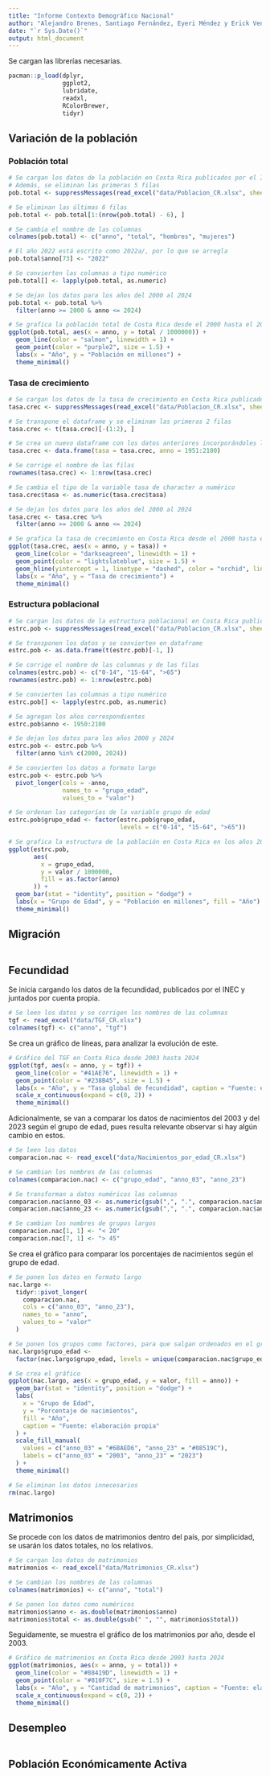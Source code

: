 ---
title: "Informe Contexto Demográfico Nacional"
author: "Alejandro Brenes, Santiago Fernández, Eyeri Méndez y Erick Venegas"
date: "`r Sys.Date()`"
output: html_document
---

Se cargan las librerías necesarias.

```{r librerias}
pacman::p_load(dplyr,
               ggplot2,
               lubridate,
               readxl,
               RColorBrewer,
               tidyr)
```

## Variación de la población

### Población total

```{r pob_total}
# Se cargan los datos de la población en Costa Rica publicados por el INEC
# Además, se eliminan las primeras 5 filas
pob.total <- suppressMessages(read_excel("data/Poblacion_CR.xlsx", sheet = 3))[-(1:5), ]

# Se eliminan las últimas 6 filas
pob.total <- pob.total[1:(nrow(pob.total) - 6), ]

# Se cambia el nombre de las columnas
colnames(pob.total) <- c("anno", "total", "hombres", "mujeres")

# El año 2022 está escrito como 2022a/, por lo que se arregla
pob.total$anno[73] <- "2022"

# Se convierten las columnas a tipo numérico
pob.total[] <- lapply(pob.total, as.numeric)

# Se dejan los datos para los años del 2000 al 2024
pob.total <- pob.total %>% 
  filter(anno >= 2000 & anno <= 2024)

# Se grafica la población total de Costa Rica desde el 2000 hasta el 2024
ggplot(pob.total, aes(x = anno, y = total / 1000000)) +
  geom_line(color = "salmon", linewidth = 1) +
  geom_point(color = "purple2", size = 1.5) +
  labs(x = "Año", y = "Población en millones") +
  theme_minimal()
```

### Tasa de crecimiento

```{r tasa_crec}
# Se cargan los datos de la tasa de crecimiento en Costa Rica publicados por el INEC
tasa.crec <- suppressMessages(read_excel("data/Poblacion_CR.xlsx", sheet = 6))[26, ]

# Se transpone el dataframe y se eliminan las primeras 2 filas
tasa.crec <- t(tasa.crec)[-(1:2), ]

# Se crea un nuevo dataframe con los datos anteriores incorporándoles los años correspondientes
tasa.crec <- data.frame(tasa = tasa.crec, anno = 1951:2100)

# Se corrige el nombre de las filas
rownames(tasa.crec) <- 1:nrow(tasa.crec)

# Se cambia el tipo de la variable tasa de character a numérico
tasa.crec$tasa <- as.numeric(tasa.crec$tasa)

# Se dejan los datos para los años del 2000 al 2024
tasa.crec <- tasa.crec %>%
  filter(anno >= 2000 & anno <= 2024)

# Se grafica la tasa de crecimiento en Costa Rica desde el 2000 hasta el 2024
ggplot(tasa.crec, aes(x = anno, y = tasa)) +
  geom_line(color = "darkseagreen", linewidth = 1) +
  geom_point(color = "lightslateblue", size = 1.5) +
  geom_hline(yintercept = 1, linetype = "dashed", color = "orchid", linewidth = 1.05) +
  labs(x = "Año", y = "Tasa de crecimiento") +
  theme_minimal()
```

### Estructura poblacional

```{r estrc_pob}
# Se cargan los datos de la estructura poblacional en Costa Rica publicados por el INEC
estrc.pob <- suppressMessages(read_excel("data/Poblacion_CR.xlsx", sheet = 6))[28:30, ]

# Se transponen los datos y se convierten en dataframe
estrc.pob <- as.data.frame(t(estrc.pob)[-1, ])

# Se corrige el nombre de las columnas y de las filas
colnames(estrc.pob) <- c("0-14", "15-64", ">65")
rownames(estrc.pob) <- 1:nrow(estrc.pob)

# Se convierten las columnas a tipo numérico
estrc.pob[] <- lapply(estrc.pob, as.numeric)

# Se agregan los años correspondientes
estrc.pob$anno <- 1950:2100

# Se dejan los datos para los años 2000 y 2024
estrc.pob <- estrc.pob %>%
  filter(anno %in% c(2000, 2024))

# Se convierten los datos a formato largo
estrc.pob <- estrc.pob %>%
  pivot_longer(cols = -anno,
               names_to = "grupo_edad",
               values_to = "valor")

# Se ordenan las categorías de la variable grupo de edad
estrc.pob$grupo_edad <- factor(estrc.pob$grupo_edad,
                               levels = c("0-14", "15-64", ">65"))

# Se grafica la estructura de la población en Costa Rica en los años 2000 y 2024
ggplot(estrc.pob,
       aes(
         x = grupo_edad,
         y = valor / 1000000,
         fill = as.factor(anno)
       )) +
  geom_bar(stat = "identity", position = "dodge") +
  labs(x = "Grupo de Edad", y = "Población en millones", fill = "Año") +
  theme_minimal()
```

## Migración

```{r}

```

## Fecundidad

Se inicia cargando los datos de la fecundidad, publicados por el INEC y juntados por cuenta propia.

```{r datos_tgf}
# Se leen los datos y se corrigen los nombres de las columnas
tgf <- read_excel("data/TGF_CR.xlsx")
colnames(tgf) <- c("anno", "tgf")
```

Se crea un gráfico de líneas, para analizar la evolución de este.

```{r grafico_tgf}
# Gráfico del TGF en Costa Rica desde 2003 hasta 2024
ggplot(tgf, aes(x = anno, y = tgf)) +
  geom_line(color = "#41AE76", linewidth = 1) +
  geom_point(color = "#238B45", size = 1.5) +
  labs(x = "Año", y = "Tasa global de fecundidad", caption = "Fuente: elaboración propia") +
  scale_x_continuous(expand = c(0, 2)) +
  theme_minimal()
```

Adicionalmente, se van a comparar los datos de nacimientos del 2003 y del 2023 según el grupo de edad, pues resulta relevante observar si hay algún cambio en estos.

```{r datos_nac}
# Se leen los datos
comparacion.nac <- read_excel("data/Nacimientos_por_edad_CR.xlsx")

# Se cambian los nombres de las columnas
colnames(comparacion.nac) <- c("grupo_edad", "anno_03", "anno_23")

# Se transforman a datos numéricos las columnas
comparacion.nac$anno_03 <- as.numeric(gsub(",", ".", comparacion.nac$anno_03))
comparacion.nac$anno_23 <- as.numeric(gsub(",", ".", comparacion.nac$anno_23))

# Se cambian los nombres de grupos largos
comparacion.nac[1, 1] <- "< 20"
comparacion.nac[7, 1] <- "> 45"
```

Se crea el gráfico para comparar los porcentajes de nacimientos según el grupo de edad.

```{r grafico_nac}
# Se ponen los datos en formato largo
nac.largo <-
  tidyr::pivot_longer(
    comparacion.nac,
    cols = c("anno_03", "anno_23"),
    names_to = "anno",
    values_to = "valor"
  )

# Se ponen los grupos como factores, para que salgan ordenados en el gráfico
nac.largo$grupo_edad <-
  factor(nac.largo$grupo_edad, levels = unique(comparacion.nac$grupo_edad))

# Se crea el gráfico
ggplot(nac.largo, aes(x = grupo_edad, y = valor, fill = anno)) +
  geom_bar(stat = "identity", position = "dodge") +
  labs(
    x = "Grupo de Edad",
    y = "Porcentaje de nacimientos",
    fill = "Año",
    caption = "Fuente: elaboración propia"
  ) +
  scale_fill_manual(
    values = c("anno_03" = "#6BAED6", "anno_23" = "#08519C"),
    labels = c("anno_03" = "2003", "anno_23" = "2023")
  ) +
  theme_minimal()

# Se eliminan los datos innecesarios
rm(nac.largo)
```

## Matrimonios

Se procede con los datos de matrimonios dentro del país, por simplicidad, se usarán los datos totales, no los relativos.

```{r datos_matrimonio}
# Se cargan los datos de matrimonios
matrimonios <- read_excel("data/Matrimonios_CR.xlsx")

# Se cambian los nombres de las columnas
colnames(matrimonios) <- c("anno", "total")

# Se ponen los datos como numéricos
matrimonios$anno <- as.double(matrimonios$anno)
matrimonios$total <- as.double(gsub(" ", "", matrimonios$total))
```

Seguidamente, se muestra el gráfico de los matrimonios por año, desde el 2003.

```{r grafico_matrimonio}
# Gráfico de matrimonios en Costa Rica desde 2003 hasta 2024
ggplot(matrimonios, aes(x = anno, y = total)) +
  geom_line(color = "#88419D", linewidth = 1) +
  geom_point(color = "#810F7C", size = 1.5) +
  labs(x = "Año", y = "Cantidad de matrimonios", caption = "Fuente: elaboración propia") +
  scale_x_continuous(expand = c(0, 2)) +
  theme_minimal()
```

## Desempleo

```{r}

```

## Población Económicamente Activa

```{r}

```

